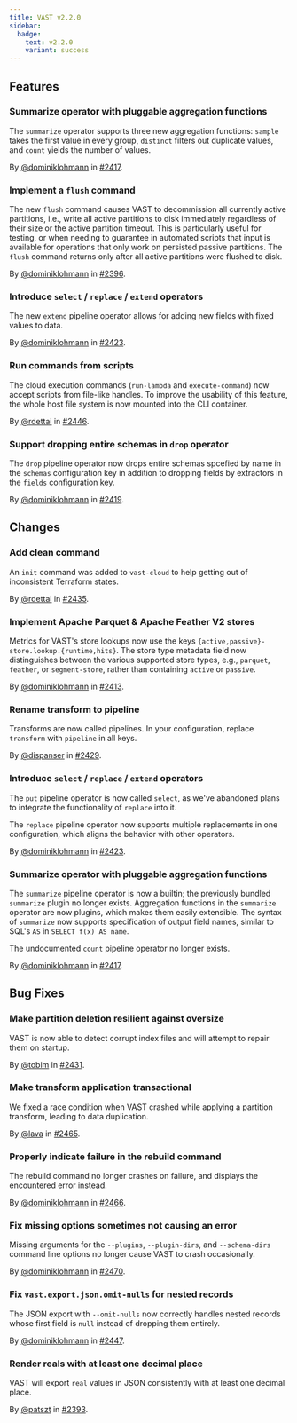 ```yaml
---
title: VAST v2.2.0
sidebar:
  badge:
    text: v2.2.0
    variant: success
---
```


## Features

### Summarize operator with pluggable aggregation functions

The `summarize` operator supports three new aggregation functions: `sample`
takes the first value in every group, `distinct` filters out duplicate values,
and `count` yields the number of values.

By [@dominiklohmann](https://github.com/dominiklohmann) in [#2417](https://github.com/tenzir/tenzir/pull/2417).

### Implement a `flush` command

The new `flush` command causes VAST to decommission all currently active
partitions, i.e., write all active partitions to disk immediately regardless of
their size or the active partition timeout. This is particularly useful for
testing, or when needing to guarantee in automated scripts that input is
available for operations that only work on persisted passive partitions. The
`flush` command returns only after all active partitions were flushed to disk.

By [@dominiklohmann](https://github.com/dominiklohmann) in [#2396](https://github.com/tenzir/tenzir/pull/2396).

### Introduce `select` / `replace` / `extend` operators

The new `extend` pipeline operator allows for adding new fields with fixed
values to data.

By [@dominiklohmann](https://github.com/dominiklohmann) in [#2423](https://github.com/tenzir/tenzir/pull/2423).

### Run commands from scripts

The cloud execution commands (`run-lambda` and `execute-command`) now accept
scripts from file-like handles. To improve the usability of this feature, the
whole host file system is now mounted into the CLI container.

By [@rdettai](https://github.com/rdettai) in [#2446](https://github.com/tenzir/tenzir/pull/2446).

### Support dropping entire schemas in `drop` operator

The `drop` pipeline operator now drops entire schemas spcefied by name in the
`schemas` configuration key in addition to dropping fields by extractors in the
`fields` configuration key.

By [@dominiklohmann](https://github.com/dominiklohmann) in [#2419](https://github.com/tenzir/tenzir/pull/2419).

## Changes

### Add clean command

An `init` command was added to `vast-cloud` to help getting out of inconsistent
Terraform states.

By [@rdettai](https://github.com/rdettai) in [#2435](https://github.com/tenzir/tenzir/pull/2435).

### Implement Apache Parquet & Apache Feather V2 stores

Metrics for VAST's store lookups now use the keys
`{active,passive}-store.lookup.{runtime,hits}`. The store type metadata field
now distinguishes between the various supported store types, e.g., `parquet`,
`feather`, or `segment-store`, rather than containing `active` or `passive`.

By [@dominiklohmann](https://github.com/dominiklohmann) in [#2413](https://github.com/tenzir/tenzir/pull/2413).

### Rename transform to pipeline

Transforms are now called pipelines. In your configuration, replace `transform`
with `pipeline` in all keys.

By [@dispanser](https://github.com/dispanser) in [#2429](https://github.com/tenzir/tenzir/pull/2429).

### Introduce `select` / `replace` / `extend` operators

The `put` pipeline operator is now called `select`, as we've abandoned plans to
integrate the functionality of `replace` into it.

The `replace` pipeline operator now supports multiple replacements in one
configuration, which aligns the behavior with other operators.

By [@dominiklohmann](https://github.com/dominiklohmann) in [#2423](https://github.com/tenzir/tenzir/pull/2423).

### Summarize operator with pluggable aggregation functions

The `summarize` pipeline operator is now a builtin; the previously bundled
`summarize` plugin no longer exists. Aggregation functions in the `summarize`
operator are now plugins, which makes them easily extensible. The syntax of
`summarize` now supports specification of output field names, similar to SQL's
`AS` in `SELECT f(x) AS name`.

The undocumented `count` pipeline operator no longer exists.

By [@dominiklohmann](https://github.com/dominiklohmann) in [#2417](https://github.com/tenzir/tenzir/pull/2417).

## Bug Fixes

### Make partition deletion resilient against oversize

VAST is now able to detect corrupt index files and will attempt to repair them
on startup.

By [@tobim](https://github.com/tobim) in [#2431](https://github.com/tenzir/tenzir/pull/2431).

### Make transform application transactional

We fixed a race condition when VAST crashed while applying a partition
transform, leading to data duplication.

By [@lava](https://github.com/lava) in [#2465](https://github.com/tenzir/tenzir/pull/2465).

### Properly indicate failure in the rebuild command

The rebuild command no longer crashes on failure, and displays the encountered
error instead.

By [@dominiklohmann](https://github.com/dominiklohmann) in [#2466](https://github.com/tenzir/tenzir/pull/2466).

### Fix missing options sometimes not causing an error

Missing arguments for the `--plugins`, `--plugin-dirs`, and `--schema-dirs`
command line options no longer cause VAST to crash occasionally.

By [@dominiklohmann](https://github.com/dominiklohmann) in [#2470](https://github.com/tenzir/tenzir/pull/2470).

### Fix `vast.export.json.omit-nulls` for nested records

The JSON export with `--omit-nulls` now correctly handles nested records whose
first field is `null` instead of dropping them entirely.

By [@dominiklohmann](https://github.com/dominiklohmann) in [#2447](https://github.com/tenzir/tenzir/pull/2447).

### Render reals with at least one decimal place

VAST will export `real` values in JSON consistently with at least one decimal
place.

By [@patszt](https://github.com/patszt) in [#2393](https://github.com/tenzir/tenzir/pull/2393).

